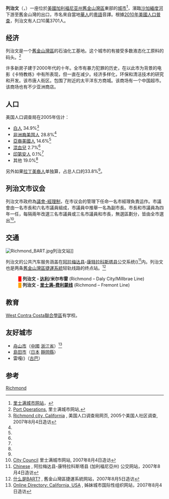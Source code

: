 {{主條目消歧義|關於其他同名地區，請見「'''[[里奇蒙|里奇蒙]]'''」。}}
{{noteTA|G1=US CA Cities|zh-cn:里士满; zh-hk:列治文; zh-tw:里奇蒙;}}
{{Infobox City
|name                   = 里奇蒙
|chinese_name           = 列治文市
|official_name          = Richmond
|nickname               = 
|motto                  = The City of Pride and Purpose (有自豪和目的之城)
|image_skyline          = Richmond California aerial view with bridge.jpg
|imagesize              =
|image_caption          =
|image_flag             = 
|image_seal             = Richmond_seal.png
|image_map              = Contra Costa County California Incorporated and Unincorporated areas Richmond Highlighted.svg
|mapsize                =
|map_caption            = 加州內位置
|subdivision_type       = [[國家|國家]]
|subdivision_name       = {{USA}}
|subdivision_type1      = [[美國行政區劃|州]]
|subdivision_name1      = [[加利福尼亞州|加利福尼亞州]]
|subdivision_type2      = [[加利福尼亞州行政區劃|县]]
|subdivision_name2      = [[康特拉科斯塔县_(加利福尼亞州)|康特拉科斯塔县]]
|leader_title           = [[市長|市長]]
|leader_name            = Tom Butt
|City_board_type        = 理事会经理政府
|City_board_name1       = 里奇蒙市议会 ({{lang|en|Richmnond City Council}})
|City_board_title1      = 委员
|City_board_name2       = 副市长 Viramontes 玛丽亚 ({{lang|es|María Viramontes}})
|City_board_name3       = 卢佩茨 "Myrna" Ludmyrna ({{lang|es|Ludmyrna "Myrna" López}})
|City_board_name4       = 软化剂 Nathaniel ({{lang|en|Nathaniel Bates}})
|City_board_name5       = Harpreet S. Sandhu
|City_board_name6       = Márquez 约翰 E. ({{lang|es|John E. Márquez}})
|City_board_name7       = Butt 汤姆 ({{land|en|Tom Butt}})
|City_board_name8       = 托尼·K·Thurmond   ({{lang|en|Tony K. Thurmond}})
|City_board_name9       = 吉姆·罗杰斯  ({{lang|en|Jim Rogers}})
|City_board_name10      =
|City_board_name11      =
|found_title            = [[公法人|市府建制]]
|found_date             = 1905年
|area_magnitude         =
|area_total             = 136.2
|TotalArea_sq_mi        = 52.6
|area_land              = 77.6
|LandArea_sq_mi         = 30.4
|area_water             = 58.5
|WaterArea_sq_mi        = 22
|area_water_percent     =  42.98
|area_urban             =
|UrbanArea_sq_mi        =
|area_metro             =
|MetroArea_sq_mi        =
|population_as_of       = 2010
|population_note        = [[2010年美國人口普查|2010年美國人口普查]]
|population_total       = 103701
|population_metro       = 
|population_urban       =
|population_density     = 
|population_density_mi2 = 
|timezone               = [[太平洋標準時間|PST]]
|utc_offset             = -8
|timezone_DST           = [[太平洋日光節約時間|PDT]]
|utc_offset_DST         = -7
|latd = 37 |latm = 12 |lats = 0 |latNS = N
|longd = 122 |longm = 20 |longs = 31 |longEW = W
|elevation              = 57
|elevation_ft           = 
|website                =  http://www.ci.richmond.ca.us/
|footnotes              =
}}
'''列治文'''（{{lang-en|Richmond}}，{{IPAc-en|ˈ|r|ɪ|tʃ|m|ə|n|d}}）一座位於[[美國|美國]][[加利福尼亚州|加利福尼亚州]][[舊金山灣區|舊金山灣區]]東部的[[城市|城市]]<ref name="里士满 网站">[http://www.ci.richmond.ca.us/ {{Wayback|url=http://www.ci.richmond.ca.us/ |date=20110303225518 }} {{Wayback|url=http://www.ci.richmond.ca.us/ |date=20110303225518 }} {{Wayback|url=http://www.ci.richmond.ca.us/ |date=20110303225518 }} {{en icon}} 里士满城市网站]，</ref>，濱臨[[沙加緬度河|沙加緬度河]]下游至舊金山灣的出口，市名來自當地[[美籍華人|華人]]的[[粵語|粵語]]音譯。根據[[2010年美國人口普查|2010年美國人口普查]]，列治文有人口10萬3701人。

==经济==
列治文是一个[[舊金山灣區|舊金山灣區]]的石油化工基地。这个城市的有接受多数液态化工原料的码头。<ref>[http://www.ci.richmond.ca.us/index.asp?NID=102 {{Wayback|url=http://www.ci.richmond.ca.us/index.asp?NID=102 |date=20081114011654 }} {{Wayback|url=http://www.ci.richmond.ca.us/index.asp?NID=102 |date=20081114011654 }} {{en icon}} Port Operations], 里士满城市网站,</ref>

许多新房子建于2000年代的十年。全市有暴力犯罪的历史，在以此市为背景的电影《卡特教练》中有所表现，但一直在减少。经济多样化，环保和清洁技术的研究和开发。该市唐人街区。包围了附近的太平洋东方商城。该商场有一个中国超市。该商场也有不少亚洲商店。

==人口==
美国人口调查局在2005年估计：
*[[白人|白人]] 34.9%<ref name="人口调查">[http://factfinder.census.gov/servlet/ACSSAFFFacts?_event=&geo_id=16000US0660620&_geoContext=01000US%7C04000US06%7C16000US0660620&_street=&_county=richmond%2C+contra+costa&_cityTown=richmond%2C+contra+costa&_state=04000US06&_zip=&_lang=en&_sse=on&ActiveGeoDiv=&_useEV=&pctxt=fph&pgsl=160&_submenuId=factsheet_1&ds_name=null&_ci_nbr=null&qr_name=null&reg=null%3Anull&_keyword=&_industry= {{en icon}} Richmond city, California] {{Wayback|url=http://factfinder.census.gov/servlet/ACSSAFFFacts?_event=&geo_id=16000US0660620&_geoContext=01000US%7C04000US06%7C16000US0660620&_street=&_county=richmond%2C+contra+costa&_cityTown=richmond%2C+contra+costa&_state=04000US06&_zip=&_lang=en&_sse=on&ActiveGeoDiv=&_useEV=&pctxt=fph&pgsl=160&_submenuId=factsheet_1&ds_name=null&_ci_nbr=null&qr_name=null&reg=null%3Anull&_keyword=&_industry= |date=20071121062844 }}, 美国人口调查局网页, 2005个美国人社区调查, 2007年8月4日造访</ref>
*[[非洲裔美国人|非洲裔美国人]] 28.8%<ref name="人口调查"/>
*[[亞裔美國人|亞裔美國人]] 14.6%<ref name="人口调查"/>
*[[混血兒|混血兒]] 2.7%<ref name="人口调查"/>
*[[印第安人|印第安人]] 0.1%<ref name="人口调查"/>
*其他 19.0%<ref name="人口调查"/>

另外如果[[拉丁美裔人|拉丁美裔人]]单独算，占总人口的33.8%<ref name="人口调查"/>。

==列治文市议会==
列治文市政府為[[議會-經理制政府|議會-經理制]]，在市议会的管理下任命一名市經理負責运作。市議會由一名市長和六名市議員組成，市議員中推舉一名為副市長。市長和市議員為四年一任，每隔兩年改選三名市議員或三名市議員和市長，無選區劃分，皆由全市選出<ref>[http://www.ci.richmond.ca.us/index.asp?NID=29 {{Wayback|url=http://www.ci.richmond.ca.us/index.asp?NID=29 |date=20081224003805 }} {{Wayback|url=http://www.ci.richmond.ca.us/index.asp?NID=29 |date=20081224003805 }} {{en icon}} City Council] 里士满城市网站, 2007年8月4日造访</ref>。

==交通==

[[File:Richmond_BART.jpg|thumb]]列治文站]]

列治文的公共汽车服务涵盖在[[阿拉梅达县_(加利福尼亚州)|阿拉梅达县]]-[[康特拉科斯塔县_(加利福尼亞州)|康特拉科斯塔县]]公交系统({{lang|en|AC Transit}})<ref name="">[http://www.actransit.org/riderinfo/chinese.wu {{zh icon}} Chinese] {{Wayback|url=http://www.actransit.org/riderinfo/chinese.wu |date=20070609080352 }}, 阿拉梅达县-康特拉科斯塔县 (加利福尼亞州) 公交网站，2007年8月4日造访</ref>内。列治文也是两条[[舊金山灣區捷運系統|舊金山灣區捷運系統]]轻轨线路的终点站。<ref name="什么是">[http://bart.gov/docs/riderSimpChinese.pdf {{zh icon}} 什么是BART?] {{Wayback|url=http://bart.gov/docs/riderSimpChinese.pdf |date=20071007203915 }}, 舊金山灣區捷運系統网站，2007年8月5日造访</ref>
:<span style="color:red;">█</span> '''列治文 - [[戴利城_(加利福尼亚州)|达利]]/米尔布雷''' (Richmond – Daly City/Millbrae Line)
:<span style="color:orange;">█</span> '''列治文 - [[里士满–费利蒙线|里士满–费利蒙线]]''' (Richmond – Fremont Line)

==教育==
[[West_Contra_Costa聯合學區|West Contra Costa聯合學區]]有学校。

==友好城市==
*[[舟山市|舟山市]]（[[中國|中國]] [[浙江省|浙江省]]）<ref name="姐妹">[http://www.sister-cities.org/icrc/directory/usa/CA {{en icon}} Online Directory: California, USA] {{Wayback|url=http://www.sister-cities.org/icrc/directory/usa/CA |date=20080116164532 }}, 姊妹城市国际性组织网站，2007年8月4日造访</ref>
*[[島田市|島田市]]（[[日本|日本]] [[靜岡縣|靜岡縣]]）
*雷嘎({{lang|es|Regla}})（[[古巴|古巴]]）

==参考==
{{reflist}}
{{旧金山湾区城市}}
[[Category:舊金山灣區城市|Richmond]]